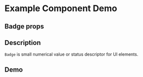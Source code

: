 
<Meta title="Example/Badge" component={Badge} />

# Example Component Demo

## Badge props
<Props of={Badge} />

## Description

`Badge` is small numerical value or status descriptor for UI elements.

## Demo

<Canvas>
  <Story name="Small">
    <Badge size="small" count={5}>
      <Avatar shape="square" size="large" />
    </Badge>
  </Story>
  <Story name="Default">
    <Badge size="default" count={5}>
      <Avatar shape="square" size="large" />
    </Badge>
  </Story>
    <Story name="Processing">
    <Badge status="processing" count={5}>
      <Avatar shape="square" size="large" />
    </Badge>
  </Story>
      <Story name="Success">
    <Badge status="success" count={5}>
      <Avatar shape="square" size="large" />
    </Badge>
  </Story>
  <Story name="Warning">
    <Badge status="warning" count={5}>
      <Avatar shape="square" size="large" />
    </Badge>
  </Story>
  <Story name="Error">
    <Badge status="error" count={5}>
      <Avatar shape="square" size="large" />
    </Badge>
  </Story>
</Canvas>
